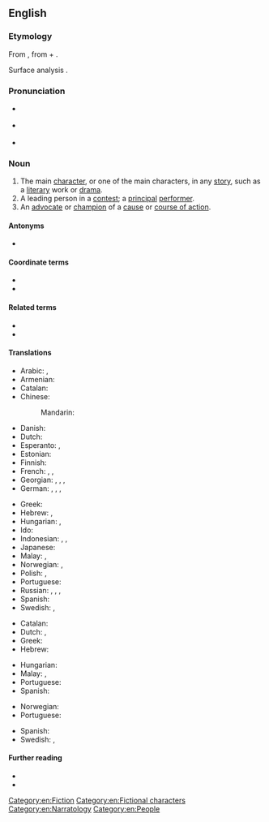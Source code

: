 {{also|Protagonist}}
==English==
{{wikipedia}}

===Etymology===
From {{etyl|grc|en}} {{m|grc|πρωταγωνιστής||a chief actor}}, from {{m|grc|πρῶτος||first}} + {{m|grc|ἀγωνιστής||a combatant, pleader, actor}}.

Surface analysis {{prefix|prot|t1=first|agonist|t2=combatant, participant|lang=en}}.

===Pronunciation===
* {{a|UK}} {{IPA|/pɹəˈtæ.ɡə.nɪst/|lang=en}}
* {{a|US}} {{IPA|/pɹoʊˈtæ.ɡə.nɪst/|lang=en}}
* {{audio|en-us-protagonist.ogg|Audio (US)|lang=en}}

===Noun===
{{en-noun}}

# The main [[character]], or one of the main characters, in any [[story]], such as a [[literary]] work or [[drama]].
# A leading person in a [[contest]]; a [[principal]] [[performer]].
# An [[advocate]] or [[champion]] of a [[cause]] or [[course of action]].

====Antonyms====
{{checksense|en}}
* {{l|en|antagonist}}

====Coordinate terms====
* {{l|en|deuteragonist}}
* {{l|en|tritagonist}}

====Related terms====
* {{l|en|agonist}}
* {{l|en|agonistes}}

====Translations====
{{trans-top|main character}}
* Arabic: {{t|ar|نَصِير|m}}, {{t|ar|بَطَل|m}}
* Armenian: {{t+|hy|հերոս}}
* Catalan: {{t|ca|protagonista|m|f}}
* Chinese:
*: Mandarin: {{t+|cmn|主角|tr=zhǔjué|sc=Hani}}
* Danish: {{t|da|hovedperson|c}}
* Dutch: {{t|nl|protagonist|m|f}}
* Esperanto: {{t|eo|ĉefrolulo}}, {{t|eo|ĉefpersono}}
* Estonian: {{t|et|nutikas}}
* Finnish: {{t+|fi|päähenkilö}}
* French: {{t+|fr|protagoniste|m|f}}, {{t+|fr|héros|m}}, {{t+|fr|héroïne|f}}
* Georgian: {{t|ka|მთავარი გმირი}}, {{t|ka|მთავარი პერსონაჟი}}, {{t|ka|მთავარი მოქმედი პირი}}, {{t|ka|პროტაგონისტი}}
* German: {{t+|de|Protagonist|m}}, {{t|de|Protagonistin|f}}, {{t+|de|Hauptfigur|f}}, {{t+|de|Held|m}}
{{trans-mid}}
* Greek: {{t+|el|πρωταγωνιστής|m}}
* Hebrew: {{t+|he|דמות ראשית|f|tr=dmut rashít}}, {{t+|he|גיבור|m|tr=gibor}}
* Hungarian: {{t+|hu|főszereplő}}, {{t+|hu|főhős}}
* Ido: {{t+|io|protagonisto}}
* Indonesian: {{t+|id|protagonis}}, {{t+|id|tokoh utama}}, {{t+|id|pemeran utama}}
* Japanese: {{t|ja|主人公|tr=しゅじんこう, shujinkou}}
* Malay: {{t|ms|protagonis}}, {{t|ms|watak utama}}
* Norwegian: {{t|no|hovedperson|m}}, {{t|no|protagonist|m}}
* Polish: {{t+|pl|protagonista|m}}, {{t+|pl|protagonistka|f}}
* Portuguese: {{t+|pt|protagonista|m|f}}
* Russian: {{t|ru|([[гла́вный]]) [[геро́й]]|m}}, {{t|ru|([[главный|гла́вная]]) [[герои́ня]]|f}}, {{t+|ru|протагони́ст|m}}, {{t|ru|протагони́стка|f}}
* Spanish: {{t+|es|protagonista|m|f}}
* Swedish: {{t+|sv|huvudperson|c}}, {{t+|sv|protagonist|c}}
{{trans-bottom}}

{{trans-top|leading person in a contest}}
* Catalan: {{t|ca|protagonista|m|f}}
* Dutch: {{t|nl|hoofdrolspeler|m}}, {{t|nl|hoofdrolspeelster|f}}
* Greek: {{t+|el|πρωταγωνιστής|m}}
* Hebrew: {{t|he|מוביל|tr=movil|m|sc=Hebr}}
{{trans-mid}}
* Hungarian: {{t+|hu|főszereplő}}
* Malay: {{t|ms|protagonis}}, {{t|ms|watak utama}}
* Portuguese: {{t+|pt|protagonista|m|f}}
* Spanish: {{t+|es|protagonista|m|f}}
{{trans-bottom}}

{{trans-top|advocate}}
* Norwegian: {{t|no|protagonist|m}}
* Portuguese: {{t+|pt|protagonista|m|f}}
{{trans-mid}}
* Spanish: {{t+|es|protagonista|m|f}}
* Swedish: {{t+|sv|förespråkare|c}}, {{t|sv|förkämpe|c}}
{{trans-bottom}}

====Further reading====
* {{R:Webster 1913}}
* {{R:Century 1911}}

[[Category:en:Fiction]]
[[Category:en:Fictional characters]]
[[Category:en:Narratology]]
[[Category:en:People]]